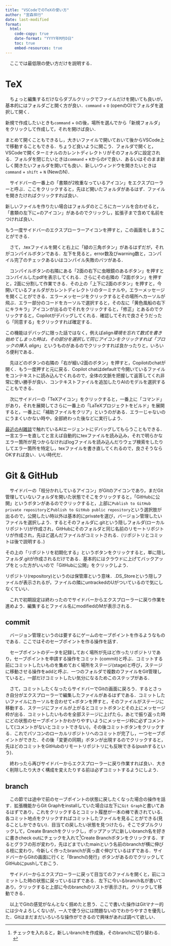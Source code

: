 ```yaml
---
title: "VSCodeでのTeXの使い方"
author: "宮森祥行"
date: last-modified
format:
  html:
    code-copy: true
    date-format: "YYYY年M月D日"
    toc: true
    embed-resources: true
---
```


　ここでは最低限の使い方だけを説明する．

# TeX

　ちょっと編集するだけならダブルクリックでファイルだけを開いても良いが，基本的にはフォルダごと開く方が良い．`command` + `O` (openのO)でフォルダを選択して開く．

::: callout-note
新規で作成したいときも`command` + `O`の後，場所を選んでから「新規フォルダ」をクリックして作成して，それを開けば良い．
:::
まとめて開くこともできるし，大きいファイルで開いておいて後からVSCode上で移動することもできる．ちょうど良いように開こう．フォルダで開くと，VSCodeで開くターミナルのカレントディレクトリがそのフォルダに設定される．フォルダを閉じたいときは`command` + `K`からの`F`で良い．あるいはそのまま新しく開きたいフォルダを開いても良い．新しいウィンドウを開きたいときは`command` + `shift` + `N` (NewのN)．

　サイドバーの一番上の「書類が2枚重なっているアイコン」をエクスプローラーと呼ぶ．ここをクリックすると，先ほど開いたフォルダがあるはず．ファイルを開きたければクリックすれば良い．

::: callout-note
新しいファイルを作りたい場合はフォルダのところにカーソルを合わせると，「書類の左下に+のアイコン」があるのでクリックし，拡張子まで含めて名前をつければ良い．
:::

もう一度サイドバーのエクスプローラーアイコンを押すと，この画面をしまうことができる．

　さて，.texファイルを開くと右上に「緑の三角ボタン」があるはずだが，それがコンパイルボタンである．左下を見ると，error数及びwarning数と，コンパイル完了のチェックあるいはコンパイル失敗のバツがある．

　コンパイルボタンの右隣にある「2面の右下に虫眼鏡のあるボタン」を押すとコンパイルしたpdfを表示してくれる．さらにその右隣の「2面ボタン」を押すと，2面に分割して作業できる．その上の「上下に2面のボタン」を押すと，今開いているフォルダがカレントディレクトリのターミナルや，エラーメッセージを開くことができる．エラーメッセージをクリックするとその場所へカーソルが飛ぶ．エラー部分のコードをカーソルで選択すると，その左に「黄色風船の右下にキラキラ」アイコンが出るのでそれをクリックすると，「修正」とあるのでクリックすると，Copilotがデバッグしてくれる．確認してそれで良さそうだったら「同意する」をクリックすれば確定する．

::: callout-tip
この機能はデバッグに限った話ではなく，例えばalign*環境を忘れて数式を書き始めてしまった時は，その部分を選択して同じアイコンをクリックすれば「ブロックの挿入 align*」というものがあるのでクリックすれば良かったりと，いろいろ便利である．
:::

　先ほどのボタンの右隣の「右が細い2面のボタン」を押すと，Copilotのchatが開く．もう一度押すと元に戻る．Copilot chatはdefaultで今開いているファイルをコンテキストに読み込んでくれるので，全体の文脈を把握して返答してくれ非常に使い勝手が良い．コンテキストファイルを追加したりAIのモデルを選択することもできる．

　次にサイドバーの「TeXアイコン」をクリックすると，一番上に「コマンド」があり，それを展開してさらに一番上の「LaTeXプロジェクトをビルド」を展開すると，一番上に「補助ファイルをクリア」というのがある．エラーじゃないのにうまくいかない時や，全部終わった後などに実行しよう．

::: callout-tip
[最近のAI雑談](4_generative_ai.qmd)で触れているAIエージェントにデバッグしてもらうこともできる．一言エラーを直してと言えば自動的にtexファイルを読み込み，それで明らかなエラー箇所が見つからなければlogファイルを読み込んだりウェブ検索をしたりしてエラー箇所を特定し，texファイルを書き直してくれるので，良さそうならOKすれば良い．いい時代だ．
:::

# Git & GitHub

　サイドバーの「枝分かれしているアイコン」がGitのアイコンであり，まだGit管理していないフォルダを開いた状態でそこをクリックすると，「GitHubに公開」というボタンがあるのでクリックすると，上部に`Publish to GitHub private repository`と`Publish to GitHub public repository`という選択肢が出るので，公開したい時以外は基本的にprivateを選び，バージョン管理したいファイルを選択しよう．するとそのフォルダに.gitという隠しフォルダ(ローカルリポジトリ)が作成され，GitHubにそのフォルダと同じ名前のリモートリポジトリが作成され，先ほど選んだファイルがコミットされる．(リポジトリとコミットは後で説明する．)

::: callout-warning
その上の「リポジトリを初期化する」というボタンをクリックすると，単に隠しフォルダ.gitが作成されるだけである．基本的にはクラウドに上げてバックアップをとった方がいいので「GitHubに公開」をクリックしよう．
:::
リポジトリ(repository)というのは保管庫という意味．.DS_Storeという隠しファイルが表示されるが，ファイルの隣にuntrackedのUがついているので気にしなくていい．

　これで初期設定は終わったのでサイドバーからエクスプローラーに戻り作業を進めよう．編集するとファイル名にmodifiedのMが表示される．

## commit

　バージョン管理というのは要するにゲームのセーブポイントを作るようなものである．ここではそのセーブポイントを作る操作を話す．

　セーブポイントのデータを記録しておく場所が先ほど作ったリポジトリであり，セーブポイントを申請する操作をコミット (commit)と呼ぶ．コミットする前にコミットしたいものを集めておく場所をステージ(stage)と呼び，ステージに移動させる操作をaddと呼ぶ．一つのフォルダで複数のファイルをGit管理していると，一部だけコミットしたい気分になるためこのステップがある．

　さて，コミットしたくなったらサイドバーでGitの画面に戻ろう．するとさっき自分がエクスプローラーで編集したファイルがあるはずである．コミットしたいファイルにカーソルを合わせて+ボタンを押すと，そのファイルがステージに移動する．ステージにファイルが上がるとコミットボタンとその上にメッセージ枠が出る．コミットしたいものを全部ステージに上げたら，あとで振り返った時にどの状態のセーブポイントかわかりやすいようにメッセージ枠に必ずコメントして(コメントがないとコミットできない)，その後コミットボタンをクリックする．これでパソコンのローカルリポジトリへのコミットが完了し，一つセーブポイントができた．その後「変更の同期」ボタンが出現するのでクリックすると，先ほどのコミットをGitHubのリモートリポジトリにも反映できる(pushするという)．

　終わったら再びサイドバーからエクスプローラーに戻り作業すれば良い．大きく削除したり大きく構成を変えたりする前は必ずコミットするようにしよう．

## branch

　この節では途中で前のセーブポイントの状態に戻したくなった場合の操作を話す．拡張機能からGit Graphをinstallしていた場合は左下に`Git Graph`と書いてあるはずであり，これをクリックするとコミット履歴が一本の棒で表されている．各コミット地点をクリックすればコミットしたファイルを見ることができる(見ることしかできない)．目当ての戻したい状態を見つけたら，そこでダブルクリックして，Create Branchをクリックし，ポップアップに新しいbranch名を好きに書きcheck outにチェックを入れて[^1]Create Branchボタンをクリックする．するとグラフの形が変わり，先ほどまでいたmainという名前のbranchが横に伸びる枝に変わり，今新しく作ったbranchが真っ直ぐ伸びているはずである．サイドバーからGitの画面に行くと「Branchの発行」ボタンがあるのでクリックしてGitHubにpushしておこう．

[^1]: チェックを入れると，新しいbranchを作成後，そのbranchに切り替わる．

　サイドバーからエクスプローラーに戻って目当てのファイルを開くと，前にコミットした時の状態に戻っているはずである．左下に今いるbranch名が書いてあり，クリックすると上部に今のbranchのリストが表示され，クリックして移動できる．

　以上でGitの感覚がなんとなく掴めたと思う．ここで書いた操作はGitマナー的には少々よろしくないが，一人で使う分には問題ないのでわかりやすさを優先した．Gitはまだまだいろいろな操作ができるので興味があれば調べて欲しい．